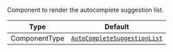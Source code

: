 Component to render the autocomplete suggestion list.

| Type          | Default                                                                                    |
| ------------- | ------------------------------------------------------------------------------------------ |
| ComponentType | [`AutoCompleteSuggestionList`](../../../../ui-components/autocomplete-suggestion-list.mdx) |
